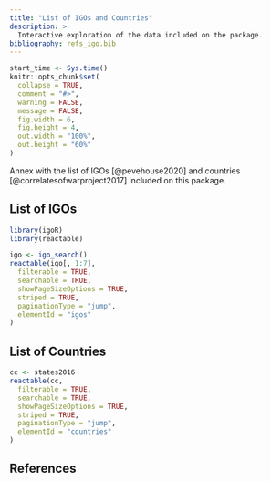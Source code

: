 ```yaml
---
title: "List of IGOs and Countries"
description: >
  Interactive exploration of the data included on the package.
bibliography: refs_igo.bib
---
```


```r

start_time <- Sys.time()
knitr::opts_chunk$set(
  collapse = TRUE,
  comment = "#>",
  warning = FALSE,
  message = FALSE,
  fig.width = 6,
  fig.height = 4,
  out.width = "100%",
  out.height = "60%"
)
```

Annex with the list of IGOs [@pevehouse2020] and countries [@correlatesofwarproject2017] included on
this package.

## List of IGOs

```r

library(igoR)
library(reactable)

igo <- igo_search()
reactable(igo[, 1:7],
  filterable = TRUE,
  searchable = TRUE,
  showPageSizeOptions = TRUE,
  striped = TRUE,
  paginationType = "jump",
  elementId = "igos"
)
```

## List of Countries

```r

cc <- states2016
reactable(cc,
  filterable = TRUE,
  searchable = TRUE,
  showPageSizeOptions = TRUE,
  striped = TRUE,
  paginationType = "jump",
  elementId = "countries"
)
```

## References
